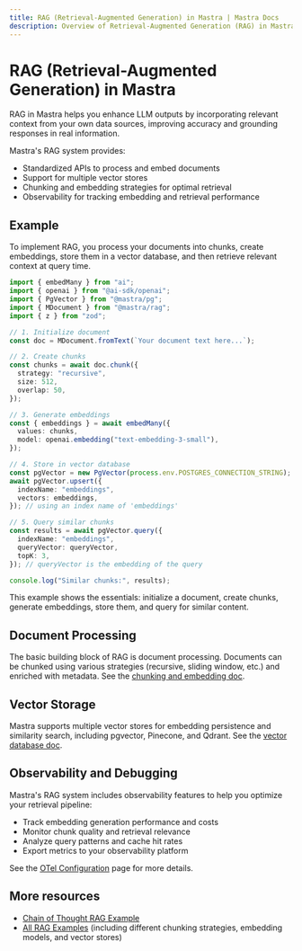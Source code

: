 ```yaml
---
title: RAG (Retrieval-Augmented Generation) in Mastra | Mastra Docs
description: Overview of Retrieval-Augmented Generation (RAG) in Mastra, detailing its capabilities for enhancing LLM outputs with relevant context.
---
```


# RAG (Retrieval-Augmented Generation) in Mastra

RAG in Mastra helps you enhance LLM outputs by incorporating relevant context from your own data sources, improving accuracy and grounding responses in real information.

Mastra's RAG system provides:

- Standardized APIs to process and embed documents
- Support for multiple vector stores
- Chunking and embedding strategies for optimal retrieval
- Observability for tracking embedding and retrieval performance

## Example

To implement RAG, you process your documents into chunks, create embeddings, store them in a vector database, and then retrieve relevant context at query time.

```ts showLineNumbers copy
import { embedMany } from "ai";
import { openai } from "@ai-sdk/openai";
import { PgVector } from "@mastra/pg";
import { MDocument } from "@mastra/rag";
import { z } from "zod";

// 1. Initialize document
const doc = MDocument.fromText(`Your document text here...`);

// 2. Create chunks
const chunks = await doc.chunk({
  strategy: "recursive",
  size: 512,
  overlap: 50,
});

// 3. Generate embeddings
const { embeddings } = await embedMany({
  values: chunks,
  model: openai.embedding("text-embedding-3-small"),
});

// 4. Store in vector database
const pgVector = new PgVector(process.env.POSTGRES_CONNECTION_STRING);
await pgVector.upsert({
  indexName: "embeddings",
  vectors: embeddings,
}); // using an index name of 'embeddings'

// 5. Query similar chunks
const results = await pgVector.query({
  indexName: "embeddings",
  queryVector: queryVector,
  topK: 3,
}); // queryVector is the embedding of the query

console.log("Similar chunks:", results);
```

This example shows the essentials: initialize a document, create chunks, generate embeddings, store them, and query for similar content.

## Document Processing

The basic building block of RAG is document processing. Documents can be chunked using various strategies (recursive, sliding window, etc.) and enriched with metadata. See the [chunking and embedding doc](./chunking-and-embedding.mdx).

## Vector Storage

Mastra supports multiple vector stores for embedding persistence and similarity search, including pgvector, Pinecone, and Qdrant. See the [vector database doc](./vector-databases.mdx).

## Observability and Debugging

Mastra's RAG system includes observability features to help you optimize your retrieval pipeline:

- Track embedding generation performance and costs
- Monitor chunk quality and retrieval relevance
- Analyze query patterns and cache hit rates
- Export metrics to your observability platform

See the [OTel Configuration](../reference/observability/otel-config.mdx) page for more details.

## More resources

- [Chain of Thought RAG Example](../../examples/rag/cot-rag.mdx)
- [All RAG Examples](../../examples/) (including different chunking strategies, embedding models, and vector stores)
